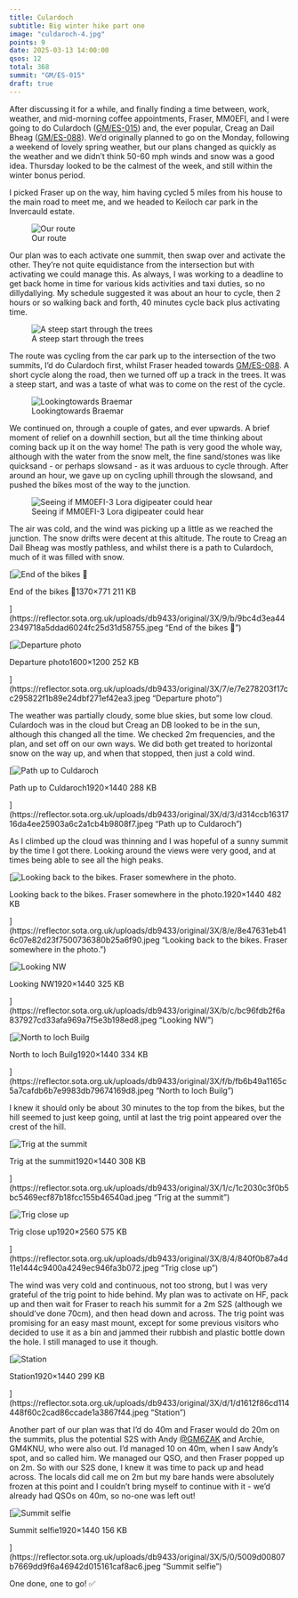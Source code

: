 ```yaml
---
title: Culardoch
subtitle: Big winter hike part one
image: "culdaroch-4.jpg"
points: 9
date: 2025-03-13 14:00:00
qsos: 12
total: 368
summit: "GM/ES-015"
draft: true
---
```


After discussing it for a while, and finally finding a time between, work, weather, and mid-morning coffee appointments, Fraser, MM0EFI, and I were going to do Culardoch ([GM/ES-015](https://summits.sota.org.uk/summit/GM/ES-015)) and, the ever popular, Creag an Dail Bheag ([GM/ES-088](https://summits.sota.org.uk/summit/GM/ES-088)). We’d originally planned to go on the Monday, following a weekend of lovely spring weather, but our plans changed as quickly as the weather and we didn’t think 50-60 mph winds and snow was a good idea. Thursday looked to be the calmest of the week, and still within the winter bonus period.

I picked Fraser up on the way, him having cycled 5 miles from his house to the main road to meet me, and we headed to Keiloch car park in the Invercauld estate.

![Our route](route.jpeg)

Our plan was to each activate one summit, then swap over and activate the other. They’re not quite equidistance from the intersection but with activating we could manage this. As always, I was working to a deadline to get back home in time for various kids activities and taxi duties, so no dillydallying. My schedule suggested it was about an hour to cycle, then 2 hours or so walking back and forth, 40 minutes cycle back plus activating time.

![A steep start through the trees](culdaroch-16.jpg)

The route was cycling from the car park up to the intersection of the two summits, I’d do Culardoch first, whilst Fraser headed towards [GM/ES-088](https://summits.sota.org.uk/summit/GM/ES-088). A short cycle along the road, then we turned off up a track in the trees. It was a steep start, and was a taste of what was to come on the rest of the cycle.

![Lookingtowards Braemar](culdaroch-14.jpg)

We continued on, through a couple of gates, and ever upwards. A brief moment of relief on a downhill section, but all the time thinking about coming back up it on the way home! The path is very good the whole way, although with the water from the snow melt, the fine sand/stones was like quicksand - or perhaps slowsand - as it was arduous to cycle through. After around an hour, we gave up on cycling uphill through the slowsand, and pushed the bikes most of the way to the junction.

![Seeing if MM0EFI-3 Lora digipeater could hear](culdaroch-13.jpg)

The air was cold, and the wind was picking up a little as we reached the junction. The snow drifts were decent at this altitude. The route to Creag an Dail Bheag was mostly pathless, and whilst there is a path to Culardoch, much of it was filled with snow.

\[![End of the bikes 🥳](https://reflector.sota.org.uk/uploads/db9433/optimized/3X/9/b/9bc4d3ea442349718a5ddad6024fc25d31d58755_2_690x388.jpeg)

End of the bikes 🥳1370×771 211 KB

\](https://reflector.sota.org.uk/uploads/db9433/original/3X/9/b/9bc4d3ea442349718a5ddad6024fc25d31d58755.jpeg "End of the bikes 🥳")

\[![Departure photo](https://reflector.sota.org.uk/uploads/db9433/optimized/3X/7/e/7e278203f17cc295822f1b89e24dbf271ef42ea3_2_666x500.jpeg)

Departure photo1600×1200 252 KB

\](https://reflector.sota.org.uk/uploads/db9433/original/3X/7/e/7e278203f17cc295822f1b89e24dbf271ef42ea3.jpeg "Departure photo")

The weather was partially cloudy, some blue skies, but some low cloud. Culardoch was in the cloud but Creag an DB looked to be in the sun, although this changed all the time. We checked 2m frequencies, and the plan, and set off on our own ways. We did both get treated to horizontal snow on the way up, and when that stopped, then just a cold wind.

\[![Path up to Culdaroch](https://reflector.sota.org.uk/uploads/db9433/optimized/3X/d/3/d314ccb1631716da4ee25903a6c2a1cb4b9808f7_2_666x500.jpeg)

Path up to Culdaroch1920×1440 288 KB

\](https://reflector.sota.org.uk/uploads/db9433/original/3X/d/3/d314ccb1631716da4ee25903a6c2a1cb4b9808f7.jpeg "Path up to Culdaroch")

As I climbed up the cloud was thinning and I was hopeful of a sunny summit by the time I got there. Looking around the views were very good, and at times being able to see all the high peaks.

\[![Looking back to the bikes. Fraser somewhere in the photo.](https://reflector.sota.org.uk/uploads/db9433/optimized/3X/8/e/8e47631eb416c07e82d23f7500736380b25a6f90_2_666x500.jpeg)

Looking back to the bikes. Fraser somewhere in the photo.1920×1440 482 KB

\](https://reflector.sota.org.uk/uploads/db9433/original/3X/8/e/8e47631eb416c07e82d23f7500736380b25a6f90.jpeg "Looking back to the bikes. Fraser somewhere in the photo.")

\[![Looking NW](https://reflector.sota.org.uk/uploads/db9433/optimized/3X/b/c/bc96fdb2f6a837927cd33afa969a7f5e3b198ed8_2_666x500.jpeg)

Looking NW1920×1440 325 KB

\](https://reflector.sota.org.uk/uploads/db9433/original/3X/b/c/bc96fdb2f6a837927cd33afa969a7f5e3b198ed8.jpeg "Looking NW")

\[![North to loch Builg](https://reflector.sota.org.uk/uploads/db9433/optimized/3X/f/b/fb6b49a1165c5a7cafdb6b7e9983db79674169d8_2_666x500.jpeg)

North to loch Builg1920×1440 334 KB

\](https://reflector.sota.org.uk/uploads/db9433/original/3X/f/b/fb6b49a1165c5a7cafdb6b7e9983db79674169d8.jpeg "North to loch Builg")

I knew it should only be about 30 minutes to the top from the bikes, but the hill seemed to just keep going, until at last the trig point appeared over the crest of the hill.

\[![Trig at the summit](https://reflector.sota.org.uk/uploads/db9433/optimized/3X/1/c/1c2030c3f0b5bc5469ecf87b18fcc155b46540ad_2_666x500.jpeg)

Trig at the summit1920×1440 308 KB

\](https://reflector.sota.org.uk/uploads/db9433/original/3X/1/c/1c2030c3f0b5bc5469ecf87b18fcc155b46540ad.jpeg "Trig at the summit")

\[![Trig close up](https://reflector.sota.org.uk/uploads/db9433/optimized/3X/8/4/840f0b87a4d11e1444c9400a4249ec946fa3b072_2_375x500.jpeg)

Trig close up1920×2560 575 KB

\](https://reflector.sota.org.uk/uploads/db9433/original/3X/8/4/840f0b87a4d11e1444c9400a4249ec946fa3b072.jpeg "Trig close up")

The wind was very cold and continuous, not too strong, but I was very grateful of the trig point to hide behind. My plan was to activate on HF, pack up and then wait for Fraser to reach his summit for a 2m S2S (although we should’ve done 70cm), and then head down and across. The trig point was promising for an easy mast mount, except for some previous visitors who decided to use it as a bin and jammed their rubbish and plastic bottle down the hole. I still managed to use it though.

\[![Station](https://reflector.sota.org.uk/uploads/db9433/optimized/3X/d/1/d1612f86cd114448f60c2cad86ccade1a3867f44_2_666x500.jpeg)

Station1920×1440 299 KB

\](https://reflector.sota.org.uk/uploads/db9433/original/3X/d/1/d1612f86cd114448f60c2cad86ccade1a3867f44.jpeg "Station")

Another part of our plan was that I’d do 40m and Fraser would do 20m on the summits, plus the potential S2S with Andy [\@GM6ZAK](https://reflector.sota.org.uk/u/gm6zak) and Archie, GM4KNU, who were also out. I’d managed 10 on 40m, when I saw Andy’s spot, and so called him. We managed our QSO, and then Fraser popped up on 2m. So with our S2S done, I knew it was time to pack up and head across. The locals did call me on 2m but my bare hands were absolutely frozen at this point and I couldn’t bring myself to continue with it - we’d already had QSOs on 40m, so no-one was left out!

\[![Summit selfie](https://reflector.sota.org.uk/uploads/db9433/optimized/3X/5/0/5009d00807b7669dd9f6a46942d015161caf8ac6_2_666x500.jpeg)

Summit selfie1920×1440 156 KB

\](https://reflector.sota.org.uk/uploads/db9433/original/3X/5/0/5009d00807b7669dd9f6a46942d015161caf8ac6.jpeg "Summit selfie")

One done, one to go! ✅
